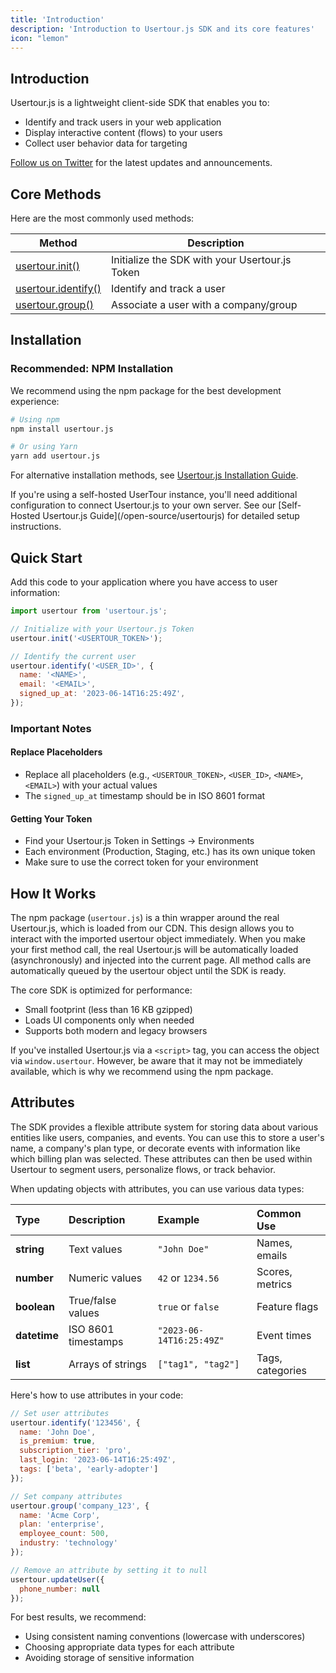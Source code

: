 ```yaml
---
title: 'Introduction'
description: 'Introduction to Usertour.js SDK and its core features'
icon: "lemon"
---
```


## Introduction

Usertour.js is a lightweight client-side SDK that enables you to:
- Identify and track users in your web application
- Display interactive content (flows) to your users
- Collect user behavior data for targeting

[Follow us on Twitter](https://x.com/usertourio) for the latest updates and announcements.

## Core Methods

Here are the most commonly used methods:

| Method | Description |
| ------------------------------ | ------------------------------------------- |
| [usertour.init()](/developers/usertourjs-reference/setup/init) | Initialize the SDK with your Usertour.js Token |
| [usertour.identify()](/developers/usertourjs-reference/users/identify) | Identify and track a user |
| [usertour.group()](/developers/usertourjs-reference/companies/company) | Associate a user with a company/group |

## Installation

### Recommended: NPM Installation

We recommend using the npm package for the best development experience:

```bash
# Using npm
npm install usertour.js

# Or using Yarn
yarn add usertour.js
```

For alternative installation methods, see [Usertour.js Installation Guide](/developers/usertourjs-reference/installation).

<Note>
If you're using a self-hosted UserTour instance, you'll need additional configuration to connect Usertour.js to your own server. See our [Self-Hosted Usertour.js Guide](/open-source/usertourjs) for detailed setup instructions.
</Note>

## Quick Start

Add this code to your application where you have access to user information:

```javascript
import usertour from 'usertour.js';

// Initialize with your Usertour.js Token
usertour.init('<USERTOUR_TOKEN>');

// Identify the current user
usertour.identify('<USER_ID>', {
  name: '<NAME>',
  email: '<EMAIL>',
  signed_up_at: '2023-06-14T16:25:49Z',
});
```

### Important Notes

#### Replace Placeholders
- Replace all placeholders (e.g., `<USERTOUR_TOKEN>`, `<USER_ID>`, `<NAME>`, `<EMAIL>`) with your actual values
- The `signed_up_at` timestamp should be in ISO 8601 format

#### Getting Your Token
- Find your Usertour.js Token in Settings -> Environments
- Each environment (Production, Staging, etc.) has its own unique token
- Make sure to use the correct token for your environment

## How It Works

The npm package (`usertour.js`) is a thin wrapper around the real Usertour.js, which is loaded from our CDN. This design allows you to interact with the imported usertour object immediately. When you make your first method call, the real Usertour.js will be automatically loaded (asynchronously) and injected into the current page. All method calls are automatically queued by the usertour object until the SDK is ready.

The core SDK is optimized for performance:
- Small footprint (less than 16 KB gzipped)
- Loads UI components only when needed
- Supports both modern and legacy browsers

If you've installed Usertour.js via a `<script>` tag, you can access the object via `window.usertour`. However, be aware that it may not be immediately available, which is why we recommend using the npm package.

## Attributes

The SDK provides a flexible attribute system for storing data about various entities like users, companies, and events. You can use this to store a user's name, a company's plan type, or decorate events with information like which billing plan was selected. These attributes can then be used within Usertour to segment users, personalize flows, or track behavior.

When updating objects with attributes, you can use various data types:

| Type | Description | Example | Common Use |
|:---|:---|:---|:---|
| **string** | Text values | `"John Doe"` | Names, emails |
| **number** | Numeric values | `42` or `1234.56` | Scores, metrics |
| **boolean** | True/false values | `true` or `false` | Feature flags |
| **datetime** | ISO 8601 timestamps | `"2023-06-14T16:25:49Z"` | Event times |
| **list** | Arrays of strings | `["tag1", "tag2"]` | Tags, categories |

Here's how to use attributes in your code:

```javascript
// Set user attributes
usertour.identify('123456', {
  name: 'John Doe',
  is_premium: true,
  subscription_tier: 'pro',
  last_login: '2023-06-14T16:25:49Z',
  tags: ['beta', 'early-adopter']
});

// Set company attributes
usertour.group('company_123', {
  name: 'Acme Corp',
  plan: 'enterprise',
  employee_count: 500,
  industry: 'technology'
});

// Remove an attribute by setting it to null
usertour.updateUser({
  phone_number: null
});
```

For best results, we recommend:
- Using consistent naming conventions (lowercase with underscores)
- Choosing appropriate data types for each attribute
- Avoiding storage of sensitive information
